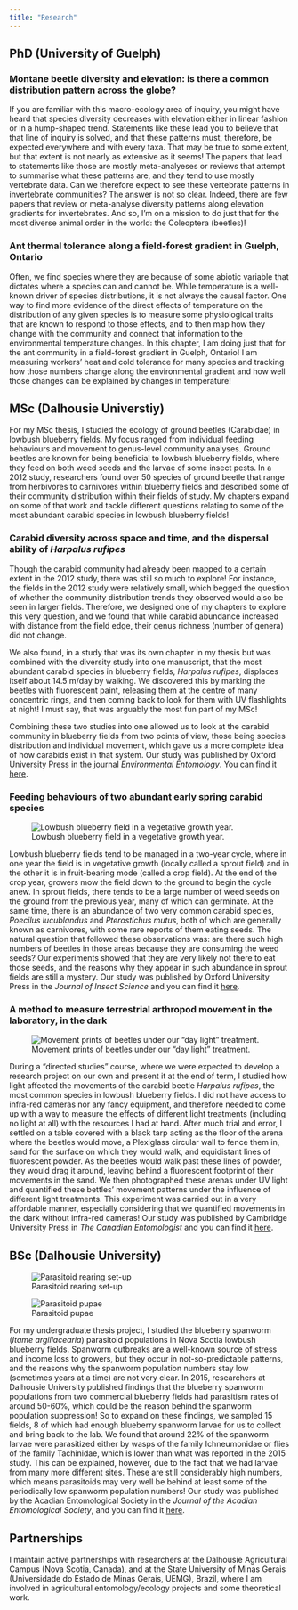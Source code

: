 ```yaml
---
title: "Research"
---
```


## PhD (University of Guelph)

### Montane beetle diversity and elevation: is there a common distribution pattern across the globe?

If you are familiar with this macro-ecology area of inquiry, you might have heard that species diversity decreases with elevation either in linear fashion or in a hump-shaped trend. Statements like these lead you to believe that that line of inquiry is solved, and that these patterns must, therefore, be expected everywhere and with every taxa. That may be true to some extent, but that extent is not nearly as extensive as it seems! The papers that lead to statements like those are mostly meta-analyeses or reviews that attempt to summarise what these patterns are, and they tend to use mostly vertebrate data. Can we therefore expect to see these vertebrate patterns in invertebrate communities? The answer is not so clear. Indeed, there are few papers that review or meta-analyse diversity patterns along elevation gradients for invertebrates. And so, I'm on a mission to do just that for the most diverse animal order in the world: the Coleoptera (beetles)!

### Ant thermal tolerance along a field-forest gradient in Guelph, Ontario

Often, we find species where they are because of some abiotic variable that dictates where a species can and cannot be. While temperature is a well-known driver of species distributions, it is not always the causal factor. One way to find more evidence of the direct effects of temperature on the distribution of any given species is to measure some physiological traits that are known to respond to those effects, and to then map how they change with the community and connect that information to the environmental temperature changes. In this chapter, I am doing just that for the ant community in a field-forest gradient in Guelph, Ontario! I am measuring workers' heat and cold tolerance for many species and tracking how those numbers change along the environmental gradient and how well those changes can be explained by changes in temperature!

## MSc (Dalhousie Universtiy)

For my MSc thesis, I studied the ecology of ground beetles (Carabidae) in lowbush blueberry fields. My focus ranged from individual feeding behaviours and movement to genus-level community analyses. Ground beetles are known for being beneficial to lowbush blueberry fields, where they feed on both weed seeds and the larvae of some insect pests. In a 2012 study, researchers found over 50 species of ground beetle that range from herbivores to carnivores within blueberry fields and described some of their community distribution within their fields of study. My chapters expand on some of that work and tackle different questions relating to some of the most abundant carabid species in lowbush blueberry fields!

### Carabid diversity across space and time, and the dispersal ability of *Harpalus rufipes*

Though the carabid community had already been mapped to a certain extent in the 2012 study, there was still so much to explore! For instance, the fields in the 2012 study were relatively small, which begged the question of whether the community distribution trends they observed would also be seen in larger fields. Therefore, we designed one of my chapters to explore this very question, and we found that while carabid abundance increased with distance from the field edge, their genus richness (number of genera) did not change. 

We also found, in a study that was its own chapter in my thesis but was combined with the diversity study into one manuscript, that the most abundant carabid species in blueberry fields, *Harpalus rufipes*, displaces itself about  14.5 m/day by walking. We discovered this by marking the beetles with fluorescent paint, releasing them at the centre of many concentric rings, and then coming back to look for them with UV flashlights at night! I must say, that was arguably the most fun part of my MSc!

Combining these two studies into one allowed us to look at the carabid community in blueberry fields from two points of view, those being species distribution and individual movement, which gave us a more complete idea of how carabids exist in that system. Our study was published by Oxford University Press in the journal *Environmental Entomology*. You can find it <a href="https://doi.org/10.1093/ee/nvaa047" target="_blank">here</a>.

### Feeding behaviours of two abundant early spring carabid species

![Lowbush blueberry field in a vegetative growth year.](images/sprout_blueberry_field.jpg)

Lowbush blueberry fields tend to be managed in a two-year cycle, where in one year the field is in vegetative growth (locally called a sprout field) and in the other it is in fruit-bearing mode (called a crop field). At the end of the crop year, growers mow the field down to the ground to begin the cycle anew. In sprout fields, there tends to be a large number of weed seeds on the ground from the previous year, many of which can germinate. At the same time, there is an abundance of two very common carabid species, *Poecilus lucublandus* and *Pterostichus mutus*, both of which are generally known as carnivores, with some rare reports of them eating seeds. The natural question that followed these observations was: are there such high numbers of beetles in those areas because they are consuming the weed seeds? Our experiments showed that they are very likely not there to eat those seeds, and the reasons why they appear in such abundance in sprout fields are still a mystery. Our study was published by Oxford University Press in the *Journal of Insect Science* and you can find it <a href="https://doi.org/10.1093/jisesa/iez027" target="_blank">here</a>.

### A method to measure terrestrial arthropod movement in the laboratory, in the dark

![Movement prints of beetles under our "day light" treatment.](images/beetle_movements.jpg)

During a "directed studies" course, where we were expected to develop a research project on our own and present it at the end of term, I studied how light affected the movements of the carabid beetle *Harpalus rufipes*, the most common species in lowbush blueberry fields. I did not have access to infra-red cameras nor any fancy equipment, and therefore needed to come up with a way to measure the effects of different light treatments (including no light at all) with the resources I had at hand. After much trial and error, I settled on a table covered with a black tarp acting as the floor of the arena where the beetles would move, a Plexiglass circular wall to fence them in, sand for the surface on which they would walk, and equidistant lines of fluorescent powder. As the beetles would walk past these lines of powder, they would drag it around, leaving behind a fluorescent footprint of their movements in the sand. We then photographed these arenas under UV light and quantified these bettles' movement patterns under the influence of different light treatments. This experiment was carried out in a very affordable manner, especially considering that we quantified movements in the dark without infra-red cameras! Our study was published by Cambridge University Press in *The Canadian Entomologist* and you can find it <a href="https://doi.org/10.4039/tce.2020.48" target="_blank">here</a>.

## BSc (Dalhousie University)

::: {layout-ncol=2}
![Parasitoid rearing set-up](images/parasitoid_rearing.jpg)

![Parasitoid pupae](images/parasitoid_pupae.jpg)
:::

For my undergraduate thesis project, I studied the blueberry spanworm (*Itame argillacearia*) parasitoid populations in Nova Scotia lowbush blueberry fields. Spanworm outbreaks are a well-known source of stress and income loss to growers, but they occur in not-so-predictable patterns, and the reasons why the spanworm population numbers stay low (sometimes years at a time) are not very clear. In 2015, researchers at Dalhousie University published findings that the blueberry spanworm populations from two commercial blueberry fields had parasitism rates of around 50-60%, which could be the reason behind the spanworm population suppression! So to expand on these findings, we sampled 15 fields, 8 of which had enough blueberry spanworm larvae for us to collect and bring back to the lab. We found that around 22% of the spanworm larvae were parasitized either by wasps of the family Ichneumonidae or flies of the family Tachinidae, which is lower than what was reported in the 2015 study. This can be explained, however, due to the fact that we had larvae from many more different sites. These are still considerably high numbers, which means parasitoids may very well be behind at least some of the periodically low spanworm population numbers! Our study was published by the Acadian Entomological Society in the *Journal of the Acadian Entomological Society*, and you can find it <a href="https://acadianes.org/journal/papers/cutler_16-4.pdf" target="_blank">here</a>.

## Partnerships

I maintain active partnerships with researchers at the Dalhousie Agricultural Campus (Nova Scotia, Canada), and at the State University of Minas Gerais (Universidade do Estado de Minas Gerais, UEMG), Brazil, where I am involved in agricultural entomology/ecology projects and some theoretical work.